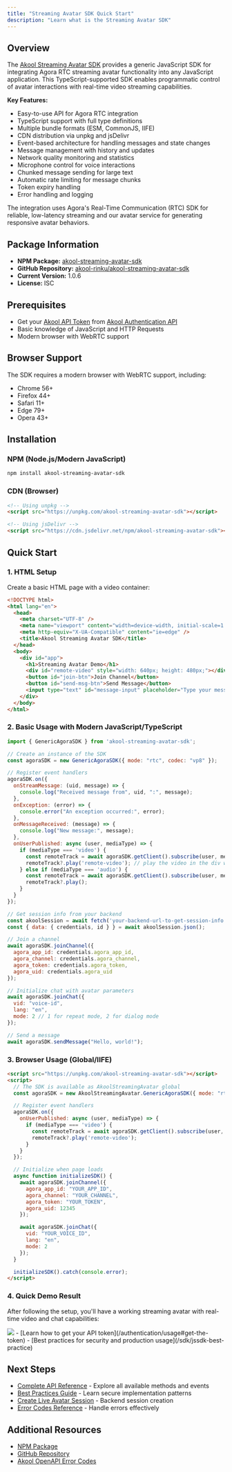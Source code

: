 ```yaml
---
title: "Streaming Avatar SDK Quick Start"
description: "Learn what is the Streaming Avatar SDK"
---
```


## Overview

The [Akool Streaming Avatar SDK](https://www.npmjs.com/package/akool-streaming-avatar-sdk) provides a generic JavaScript SDK for integrating Agora RTC streaming avatar functionality into any JavaScript application. This TypeScript-supported SDK enables programmatic control of avatar interactions with real-time video streaming capabilities.

**Key Features:**
- Easy-to-use API for Agora RTC integration
- TypeScript support with full type definitions
- Multiple bundle formats (ESM, CommonJS, IIFE)
- CDN distribution via unpkg and jsDelivr
- Event-based architecture for handling messages and state changes
- Message management with history and updates
- Network quality monitoring and statistics
- Microphone control for voice interactions
- Chunked message sending for large text
- Automatic rate limiting for message chunks
- Token expiry handling
- Error handling and logging

The integration uses Agora's Real-Time Communication (RTC) SDK for reliable, low-latency streaming and our avatar service for generating responsive avatar behaviors.

## Package Information

- **NPM Package:** [akool-streaming-avatar-sdk](https://www.npmjs.com/package/akool-streaming-avatar-sdk)
- **GitHub Repository:** [akool-rinku/akool-streaming-avatar-sdk](https://github.com/akool-rinku/akool-streaming-avatar-sdk)
- **Current Version:** 1.0.6
- **License:** ISC

## Prerequisites

- Get your [Akool API Token](https://www.akool.com) from [Akool Authentication API](/authentication/usage#get-the-token)
- Basic knowledge of JavaScript and HTTP Requests
- Modern browser with WebRTC support

## Browser Support

The SDK requires a modern browser with WebRTC support, including:
- Chrome 56+
- Firefox 44+
- Safari 11+
- Edge 79+
- Opera 43+

## Installation

### NPM (Node.js/Modern JavaScript)

```bash
npm install akool-streaming-avatar-sdk
```

### CDN (Browser)

```html
<!-- Using unpkg -->
<script src="https://unpkg.com/akool-streaming-avatar-sdk"></script>

<!-- Using jsDelivr -->
<script src="https://cdn.jsdelivr.net/npm/akool-streaming-avatar-sdk"></script>
```

## Quick Start

### 1. HTML Setup

Create a basic HTML page with a video container:

```html
<!DOCTYPE html>
<html lang="en">
  <head>
    <meta charset="UTF-8" />
    <meta name="viewport" content="width=device-width, initial-scale=1.0" />
    <meta http-equiv="X-UA-Compatible" content="ie=edge" />
    <title>Akool Streaming Avatar SDK</title>
  </head>
  <body>
    <div id="app">
      <h1>Streaming Avatar Demo</h1>
      <div id="remote-video" style="width: 640px; height: 480px;"></div>
      <button id="join-btn">Join Channel</button>
      <button id="send-msg-btn">Send Message</button>
      <input type="text" id="message-input" placeholder="Type your message..." />
    </div>
  </body>
</html>
```

### 2. Basic Usage with Modern JavaScript/TypeScript

```javascript
import { GenericAgoraSDK } from 'akool-streaming-avatar-sdk';

// Create an instance of the SDK
const agoraSDK = new GenericAgoraSDK({ mode: "rtc", codec: "vp8" });

// Register event handlers
agoraSDK.on({
  onStreamMessage: (uid, message) => {
    console.log("Received message from", uid, ":", message);
  },
  onException: (error) => {
    console.error("An exception occurred:", error);
  },
  onMessageReceived: (message) => {
    console.log("New message:", message);
  },
  onUserPublished: async (user, mediaType) => {
    if (mediaType === 'video') {
      const remoteTrack = await agoraSDK.getClient().subscribe(user, mediaType);
      remoteTrack?.play('remote-video'); // play the video in the div with id 'remote-video'
    } else if (mediaType === 'audio') {
      const remoteTrack = await agoraSDK.getClient().subscribe(user, mediaType);
      remoteTrack?.play();
    }
  }
});

// Get session info from your backend
const akoolSession = await fetch('your-backend-url-to-get-session-info');
const { data: { credentials, id } } = await akoolSession.json();

// Join a channel
await agoraSDK.joinChannel({
  agora_app_id: credentials.agora_app_id,
  agora_channel: credentials.agora_channel,
  agora_token: credentials.agora_token,
  agora_uid: credentials.agora_uid
});

// Initialize chat with avatar parameters
await agoraSDK.joinChat({
  vid: "voice-id",
  lang: "en",
  mode: 2 // 1 for repeat mode, 2 for dialog mode
});

// Send a message
await agoraSDK.sendMessage("Hello, world!");
```

### 3. Browser Usage (Global/IIFE)

```html
<script src="https://unpkg.com/akool-streaming-avatar-sdk"></script>
<script>
  // The SDK is available as AkoolStreamingAvatar global
  const agoraSDK = new AkoolStreamingAvatar.GenericAgoraSDK({ mode: "rtc", codec: "vp8" });

  // Register event handlers
  agoraSDK.on({
    onUserPublished: async (user, mediaType) => {
      if (mediaType === 'video') {
        const remoteTrack = await agoraSDK.getClient().subscribe(user, mediaType);
        remoteTrack?.play('remote-video');
      }
    }
  });

  // Initialize when page loads
  async function initializeSDK() {
    await agoraSDK.joinChannel({
      agora_app_id: "YOUR_APP_ID",
      agora_channel: "YOUR_CHANNEL", 
      agora_token: "YOUR_TOKEN",
      agora_uid: 12345
    });

    await agoraSDK.joinChat({
      vid: "YOUR_VOICE_ID",
      lang: "en", 
      mode: 2
    });
  }

  initializeSDK().catch(console.error);
</script>
```

### 4. Quick Demo Result

After following the setup, you'll have a working streaming avatar with real-time video and chat capabilities:

<Frame>
  <img src="/images/jssdk_start.jpg" style={{ borderRadius: "0.5rem" }} />
</Frame>

<Tip>
  - [Learn how to get your API token](/authentication/usage#get-the-token)
  - [Best practices for security and production usage](/sdk/jssdk-best-practice)
</Tip>

## Next Steps

- [Complete API Reference](/sdk/jssdk-api) - Explore all available methods and events
- [Best Practices Guide](/sdk/jssdk-best-practice) - Learn secure implementation patterns
- [Create Live Avatar Session](/ai-tools-suite/live-avatar#create-session) - Backend session creation
- [Error Codes Reference](/ai-tools-suite/error-code) - Handle errors effectively

## Additional Resources

- [NPM Package](https://www.npmjs.com/package/akool-streaming-avatar-sdk)
- [GitHub Repository](https://github.com/akool-rinku/akool-streaming-avatar-sdk)
- [Akool OpenAPI Error Codes](/ai-tools-suite/live-avatar#response-code-description)
